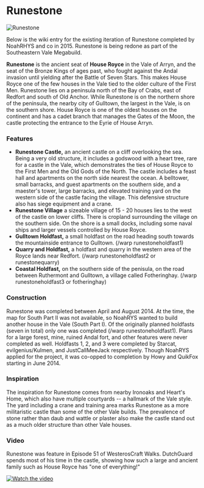 

# Runestone

<Image
  src="https://cdn.sanity.io/images/1as7cn02/production/2939e403b29d3bc357343668f9900837731757be-1280x720.png?w=976&h=350&fit=crop&crop=center&auto=format"
  alt="Runestone"
  width={976}
  height={350}
/>

<ProjectDetails
  floatRight
  region="Vale"
  house="House Royce"
  type="Castle"
  status="Redo In Progress"
  warp="/warp runestone"
  projectLead="Emoticone11 (fmrly NoahRYS, Howy, QuikFox)"
  dateStarted="August 16, 2022"
  dateCompleted="Invalid Date"
/>

Below is the wiki entry for the existing iteration of Runestone completed by NoahRHYS and co in 2015. Runestone is being redone as part of the Southeastern Vale Megabuild.

**Runestone** is the ancient seat of **House Royce** in the Vale of Arryn, and the seat of the Bronze Kings of ages past, who fought against the Andal invasion until yielding after the Battle of Seven Stars. This makes House Royce one of the few houses in the Vale tied to the older culture of the First Men. Runestone lies on a peninsula north of the Bay of Crabs, east of Redfort and south of Old Anchor. While Runestone is on the northern shore of the peninsula, the nearby city of Gulltown, the largest in the Vale, is on the southern shore. House Royce is one of the oldest houses on the continent and has a cadet branch that manages the Gates of the Moon, the castle protecting the entrance to the Eyrie of House Arryn.

### Features

- **Runestone Castle,** an ancient castle on a cliff overlooking the sea. Being a very old structure, it includes a godswood with a heart tree, rare for a castle in the Vale, which demonstrates the ties of House Royce to the First Men and the Old Gods of the North. The castle includes a feast hall and apartments on the north side nearest the ocean. A belltower, small barracks, and guest apartments on the southern side, and a maester's tower, large barracks, and elevated training yard on the western side of the castle facing the village. This defensive structure also has siege equipment and a crane.
- **Runestone Village** a sizeable village of 15 - 20 houses lies to the west of the castle on lower cliffs. There is cropland surrounding the village on the southern side. On the shore is a small docks, including some naval ships and larger vessels controlled by House Royce.
- **Gulltown Holdfast,** a small holdfast on the road heading south towards the mountainside entrance to Gulltown. (/warp runestoneholdfast1)
- **Quarry and Holdfast,** a holdfast and quarry in the western area of the Royce lands near Redfort. (/warp runestoneholdfast2 or runestonequarry)
- **Coastal Holdfast,** on the southern side of the penisula, on the road between Ruthermont and Gulltown, a village called Fotheringhay. (/warp runestoneholdfast3 or fotheringhay)

### Construction

Runestone was completed between April and August 2014. At the time, the map for South Part II was not available, so NoahRYS wanted to build another house in the Vale (South Part I). Of the originally planned holdfasts (seven in total) only one was completed (/warp runestoneholdfast1). Plans for a large forest, mine, ruined Andal fort, and other features were never completed as well. Holdfasts 1, 2, and 3 were completed by Starcat, evilgenius/Kulmen, and JustCallMeeJack respectively. Though NoahRYS applied for the project, it was co-opped to completion by Howy and QuikFox starting in June 2014.

### Inspiration

The inspiration for Runestone comes from nearby Ironoaks and Heart's Home, which also have multiple courtyards -- a hallmark of the Vale style. The yard including a crane and training area marks Runestone as a more militaristic castle than some of the other Vale builds. The prevalence of stone rather than daub and wattle or plaster also make the castle stand out as a much older structure than other Vale houses.

### Video

Runestone was feature in Episode 51 of WesterosCraft Walks. DutchGuard spends most of his time in the castle, showing how such a large and ancient family such as House Royce has "one of everything!"

[![Watch the video](https://img.youtube.com/vi/epOqitYU49U/0.jpg)](https://www.youtube.com/embed/epOqitYU49U)
